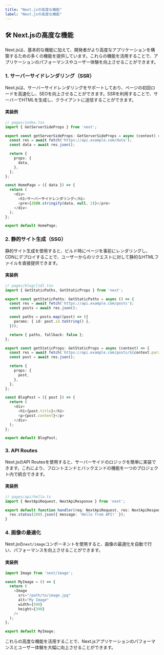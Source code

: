 ```yaml
---
title: "Next.jsの高度な機能"
label: "Next.jsの高度な機能"
---
```


## 🛠️ Next.jsの高度な機能

Next.jsは、基本的な機能に加えて、開発者がより高度なアプリケーションを構築するための多くの機能を提供しています。これらの機能を活用することで、アプリケーションのパフォーマンスやユーザー体験を向上させることができます。

### 1. サーバーサイドレンダリング（SSR）

Next.jsは、サーバーサイドレンダリングをサポートしており、ページの初回ロードを高速化し、SEOを向上させることができます。SSRを利用することで、サーバーでHTMLを生成し、クライアントに送信することができます。

#### 実装例

```typescript
// pages/index.tsx
import { GetServerSideProps } from 'next';

export const getServerSideProps: GetServerSideProps = async (context) => {
  const res = await fetch('https://api.example.com/data');
  const data = await res.json();

  return {
    props: {
      data,
    },
  };
};

const HomePage = ({ data }) => {
  return (
    <div>
      <h1>サーバーサイドレンダリング</h1>
      <pre>{JSON.stringify(data, null, 2)}</pre>
    </div>
  );
};

export default HomePage;
```

### 2. 静的サイト生成（SSG）

静的サイト生成を使用すると、ビルド時にページを事前にレンダリングし、CDNにデプロイすることで、ユーザーからのリクエストに対して静的なHTMLファイルを直接提供できます。

#### 実装例

```typescript
// pages/blog/[id].tsx
import { GetStaticPaths, GetStaticProps } from 'next';

export const getStaticPaths: GetStaticPaths = async () => {
  const res = await fetch('https://api.example.com/posts');
  const posts = await res.json();

  const paths = posts.map((post) => ({
    params: { id: post.id.toString() },
  }));

  return { paths, fallback: false };
};

export const getStaticProps: GetStaticProps = async (context) => {
  const res = await fetch(`https://api.example.com/posts/${context.params.id}`);
  const post = await res.json();

  return {
    props: {
      post,
    },
  };
};

const BlogPost = ({ post }) => {
  return (
    <div>
      <h1>{post.title}</h1>
      <p>{post.content}</p>
    </div>
  );
};

export default BlogPost;
```

### 3. API Routes

Next.jsのAPI Routesを使用すると、サーバーサイドのロジックを簡単に実装できます。これにより、フロントエンドとバックエンドの機能を一つのプロジェクト内で統合できます。

#### 実装例

```typescript
// pages/api/hello.ts
import { NextApiRequest, NextApiResponse } from 'next';

export default function handler(req: NextApiRequest, res: NextApiResponse) {
  res.status(200).json({ message: 'Hello from API!' });
}
```

### 4. 画像の最適化

Next.jsの`next/image`コンポーネントを使用すると、画像の最適化を自動で行い、パフォーマンスを向上させることができます。

#### 実装例

```typescript
import Image from 'next/image';

const MyImage = () => {
  return (
    <Image
      src="/path/to/image.jpg"
      alt="My Image"
      width={500}
      height={300}
    />
  );
};

export default MyImage;
```

これらの高度な機能を活用することで、Next.jsアプリケーションのパフォーマンスとユーザー体験を大幅に向上させることができます。

